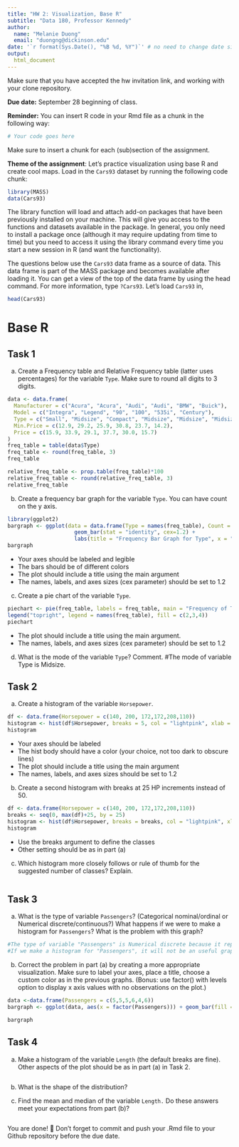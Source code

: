 ```yaml
---
title: "HW 2: Visualization, Base R"
subtitle: "Data 180, Professor Kennedy"
author: 
  name: "Melanie Duong"
  email: "duongng@dickinson.edu"
date: '`r format(Sys.Date(), "%B %d, %Y")`' # no need to change date since this line grabs today's date
output: 
  html_document
---
```


Make sure that you have accepted the hw invitation link, and working with your clone repository.

**Due date:** September 28 beginning of class.

**Reminder:** You can insert R code in your Rmd file as a chunk in the following way:
```r
# Your code goes here
```
Make sure to insert a chunk for each (sub)section of the assignment.

**Theme of the assignment**: Let's practice visualization using base R and create cool maps. Load in the `Cars93` dataset by running the following code chunk:

```r
library(MASS)
data(Cars93)
```

The library function will load and attach add-on packages that have been previously installed on your machine. This will give you access to the functions and datasets available in the package. In general, you only need to install a package once (although it may require updating from time to time) but you need to access it using the library command every time you start a new session in R (and want the functionality). 

The questions below use the `Cars93` data frame as a source of data. This data frame is part of the MASS package and becomes available after loading it. You can get a view of the top of the data frame by using the head command. For more information, type `?Cars93`. Let's load `Cars93` in,
```r
head(Cars93)
```

# Base R
## Task 1
a) Create a Frequency table and Relative Frequency table (latter uses percentages) for the variable `Type`. Make sure to round all digits to 3 digits.
```r
data <- data.frame(
  Manufacturer = c("Acura", "Acura", "Audi", "Audi", "BMW", "Buick"),
  Model = c("Integra", "Legend", "90", "100", "535i", "Century"),
  Type = c("Small", "Midsize", "Compact", "Midsize", "Midsize", "Midsize"),
  Min.Price = c(12.9, 29.2, 25.9, 30.8, 23.7, 14.2),
  Price = c(15.9, 33.9, 29.1, 37.7, 30.0, 15.7)
)
freq_table = table(data$Type)
freq_table <- round(freq_table, 3)
freq_table

relative_freq_table <- prop.table(freq_table)*100
relative_freq_table <- round(relative_freq_table, 3)
relative_freq_table
```
b) Create a frequency bar graph for the variable `Type`. You can have count on the y axis.
```r
library(ggplot2)
bargraph <- ggplot(data = data.frame(Type = names(freq_table), Count = as.vector(freq_table)), aes(x = Type, y = Count, fill = Type)) + 
                     geom_bar(stat = "identity", cex=1.2) +
                     labs(title = "Frequency Bar Graph for Type", x = "Type", y = "Count") + guides(fill = "none")
bargraph

```

*	Your axes should be labeled and legible
*	The bars should be of different colors
*	The plot should include a title using the main argument
*	The names, labels, and axes sizes (cex parameter) should be set to 1.2

c) Create a pie chart of the variable `Type`.
```r
piechart <- pie(freq_table, labels = freq_table, main = "Frequency of Type", col = c(2,3,4), cex=1.2)
legend("topright", legend = names(freq_table), fill = c(2,3,4))
piechart
```

* The plot should include a title using the main argument.
*	The names, labels, and axes sizes (cex parameter) should be set to 1.2

d) What is the mode of the variable `Type`? Comment.
#The mode of variable Type is Midsize.

## Task 2 
a) Create a histogram of the variable `Horsepower`.
```r
df <- data.frame(Horsepower = c(140, 200, 172,172,208,110))
histogram <- hist(df$Horsepower, breaks = 5, col = "lightpink", xlab = "Horsepower", ylab = "Frequency", main = "Histogram of Horsepower", cex.lab=1.2, cex.axis=1.2)
histogram
```

*	Your axes should be labeled
*	The hist body should have a color (your choice, not too dark to obscure lines) 
*	The plot should include a title using the main argument
*	The names, labels, and axes sizes should be set to 1.2

b) Create a second histogram with breaks at 25 HP increments instead of 50.
```r
df <- data.frame(Horsepower = c(140, 200, 172,172,208,110))
breaks <- seq(0, max(df)+25, by = 25)
histogram <- hist(df$Horsepower, breaks = breaks, col = "lightpink", xlab = "Horsepower", ylab = "Frequency", main = "Histogram of Horsepower(25 HP Increments)", cex.lab=1.2, cex.axis=1.2)
histogram
```

* Use the breaks argument to define the classes
* Other setting should be as in part (a)

c) Which histogram more closely follows or rule of thumb for the suggested number of classes? Explain.
```r

```


## Task 3 
a) What is the type of variable `Passengers`? (Categorical nominal/ordinal or Numerical discrete/continuous?) What happens if we were to make a histogram for `Passengers`? What is the problem with this graph?
```r
#The type of variable "Passengers" is Numerical discrete because it represents counts and it takes on distinct and separate values.
#If we make a histogram for "Passengers", it will not be an useful graph because a histogram would create arbitrary width bins and would not convey any meaningful information about the distribution.Histogram is more appropriate for numerical continuous variable.
```

b) Correct the problem in part (a) by creating a more appropriate visualization. Make sure to label your axes, place a title, choose a custom color as in the previous graphs. (Bonus: use factor() with levels option to display x axis values with no observations on the plot.)
```r
data <-data.frame(Passengers = c(5,5,5,6,4,6))
bargraph <- ggplot(data, aes(x = factor(Passengers))) + geom_bar(fill = "lightpink", color = "black") + labs(title = "Bar chart of Passengers", x = "Passengers", y = "Count")

bargraph
```

## Task 4 
a) Make a histogram of the variable `Length` (the default breaks are fine). Other aspects of the plot should be as in part (a) in Task 2.
```r

```

b) What is the shape of the distribution?


c) Find the mean and median of the variable `Length.` Do these answers meet your expectations from part (b)?
```r

```

You are done! 🏁 Don't forget to commit and push your .Rmd file to your Github repository before the due date.


